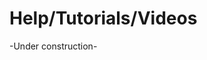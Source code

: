 # Help/Tutorials/Videos

 -Under construction-

<!-- Link to a video explaining how to use all this?  -->
<!-- e.g. an example [addressing several possible questions] (+ written: Sequence of steps) -->

<!-- (& maybe a video-abstract? - for the project/results)  -->

